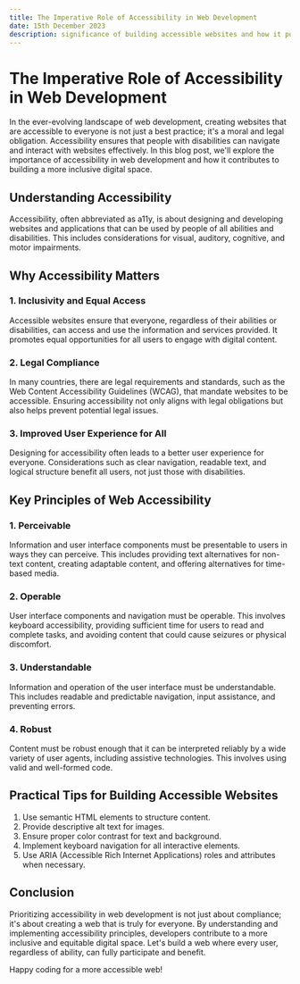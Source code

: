 ---
title: The Imperative Role of Accessibility in Web Development
date: 15th December 2023
description: significance of building accessible websites and how it positively impacts users and the web.
---

# The Imperative Role of Accessibility in Web Development

In the ever-evolving landscape of web development, creating websites that are accessible to everyone is not just a best practice; it's a moral and legal obligation. Accessibility ensures that people with disabilities can navigate and interact with websites effectively. In this blog post, we'll explore the importance of accessibility in web development and how it contributes to building a more inclusive digital space.

## Understanding Accessibility

Accessibility, often abbreviated as a11y, is about designing and developing websites and applications that can be used by people of all abilities and disabilities. This includes considerations for visual, auditory, cognitive, and motor impairments.

## Why Accessibility Matters

### 1. **Inclusivity and Equal Access**

Accessible websites ensure that everyone, regardless of their abilities or disabilities, can access and use the information and services provided. It promotes equal opportunities for all users to engage with digital content.

### 2. **Legal Compliance**

In many countries, there are legal requirements and standards, such as the Web Content Accessibility Guidelines (WCAG), that mandate websites to be accessible. Ensuring accessibility not only aligns with legal obligations but also helps prevent potential legal issues.

### 3. **Improved User Experience for All**

Designing for accessibility often leads to a better user experience for everyone. Considerations such as clear navigation, readable text, and logical structure benefit all users, not just those with disabilities.

## Key Principles of Web Accessibility

### 1. **Perceivable**

Information and user interface components must be presentable to users in ways they can perceive. This includes providing text alternatives for non-text content, creating adaptable content, and offering alternatives for time-based media.

### 2. **Operable**

User interface components and navigation must be operable. This involves keyboard accessibility, providing sufficient time for users to read and complete tasks, and avoiding content that could cause seizures or physical discomfort.

### 3. **Understandable**

Information and operation of the user interface must be understandable. This includes readable and predictable navigation, input assistance, and preventing errors.

### 4. **Robust**

Content must be robust enough that it can be interpreted reliably by a wide variety of user agents, including assistive technologies. This involves using valid and well-formed code.

## Practical Tips for Building Accessible Websites

1. Use semantic HTML elements to structure content.
2. Provide descriptive alt text for images.
3. Ensure proper color contrast for text and background.
4. Implement keyboard navigation for all interactive elements.
5. Use ARIA (Accessible Rich Internet Applications) roles and attributes when necessary.

## Conclusion

Prioritizing accessibility in web development is not just about compliance; it's about creating a web that is truly for everyone. By understanding and implementing accessibility principles, developers contribute to a more inclusive and equitable digital space. Let's build a web where every user, regardless of ability, can fully participate and benefit.

Happy coding for a more accessible web!
